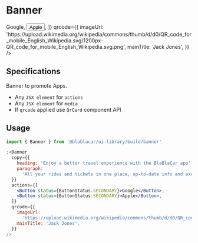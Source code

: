 

<Meta title="Pages/Landing/Banner" />

# **Banner**

<Canvas>
  <Story name="Default">
    <Banner
      copy={{
        heading: 'Enjoy a better travel experience with the BlaBlaCar app',
        paragraph:
          'All your rides and tickets in one place, up-to-date info and exclusive mobile-only features.',
      }}
      actions={[
        <Button status={ButtonStatus.SECONDARY}>Google</Button>,
        <Button status={ButtonStatus.SECONDARY}>Apple</Button>,
      ]}
      qrcode={{
        imageUrl:
          'https://upload.wikimedia.org/wikipedia/commons/thumb/d/d0/QR_code_for_mobile_English_Wikipedia.svg/1200px-QR_code_for_mobile_English_Wikipedia.svg.png',
        mainTitle: 'Jack Jones',
      }}
    />
  </Story>
</Canvas>

## Specifications

Banner to promote Apps.

- Any `JSX element` for `actions`
- Any `JSX element` for `media`
- If `qrcode` applied use `QrCard` component API

## Usage

```jsx
import { Banner } from '@blablacar/ui-library/build/banner'

;<Banner
  copy={{
    heading: 'Enjoy a better travel experience with the BlaBlaCar app',
    paragraph:
      'All your rides and tickets in one place, up-to-date info and exclusive mobile-only features.',
  }}
  actions={[
    <Button status={ButtonStatus.SECONDARY}>Google</Button>,
    <Button status={ButtonStatus.SECONDARY}>Apple</Button>,
  ]}
  qrcode={{
    imageUrl:
      'https://upload.wikimedia.org/wikipedia/commons/thumb/d/d0/QR_code_for_mobile_English_Wikipedia.svg/1200px-QR_code_for_mobile_English_Wikipedia.svg.png',
    mainTitle: 'Jack Jones',
  }}
/>
```

<ArgsTable of={Banner} />
